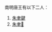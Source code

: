 {{CJK-New-Char|28B81|ver=B}}
{{noteFoot}}

南明唐王有以下二人：
#[[隆武帝|朱聿鍵]]
#[[紹武帝|朱聿𨮁]]
{{disambig|Cat=四字封號消歧義}}
